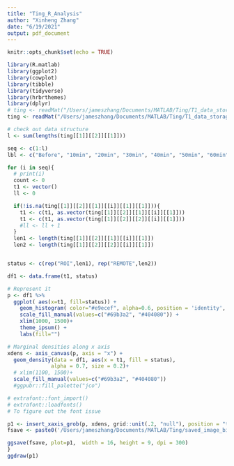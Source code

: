 ```yaml
---
title: "Ting_R_Analysis"
author: "Xinheng Zhang"
date: "6/19/2021"
output: pdf_document
---
```


```r
knitr::opts_chunk$set(echo = TRUE)
```

``` r
library(R.matlab)
library(ggplot2)
library(cowplot) 
library(tibble)
library(tidyverse)
library(hrbrthemes)
library(dplyr)
# ting <- readMat("/Users/jameszhang/Documents/MATLAB/Ting/T1_data_storage2.mat")
ting <- readMat("/Users/jameszhang/Documents/MATLAB/Ting/T1_data_storage_biggestROI.mat")

# check out data structure
l <- sum(lengths(ting[[1]][[2]][[1]]))

seq <- c(1:l)
lbl <- c("Before", "10min", "20min", "30min", "40min", "50min", "60min", "90min")

for (i in seq){
  # print(i)
  count <- 0
  t1 <- vector()
  ll <- 0

  if(!is.na(ting[[1]][[2]][[1]][[i]][[1]][[1]])){
    t1 <- c(t1, as.vector(ting[[1]][[2]][[1]][[i]][[1]]))
    t1 <- c(t1, as.vector(ting[[1]][[2]][[2]][[i]][[1]]))
    #ll <- ll + 1
  }
  len1 <- length(ting[[1]][[2]][[1]][[i]][[1]])
  len2 <- length(ting[[1]][[2]][[2]][[i]][[1]])


status <- c(rep("ROI",len1), rep("REMOTE",len2))

df1 <- data.frame(t1, status)

# Represent it
p <- df1 %>%
  ggplot( aes(x=t1, fill=status)) +
    geom_histogram( color="#e9ecef", alpha=0.6, position = 'identity', bins = 30) +
    scale_fill_manual(values=c("#69b3a2", "#404080")) +
    xlim(1000, 1500)+
    theme_ipsum() +
    labs(fill="")

# Marginal densities along x axis
xdens <- axis_canvas(p, axis = "x") +
  geom_density(data = df1, aes(x = t1, fill = status),
              alpha = 0.7, size = 0.2)+
  # xlim(1100, 1500)+
  scale_fill_manual(values=c("#69b3a2", "#404080"))
  #ggpubr::fill_palette("jco")

# extrafont::font_import()
# extrafont::loadfonts()
# To figure out the font issue

p1 <- insert_xaxis_grob(p, xdens, grid::unit(.2, "null"), position = "top")
fsave <- paste0('/Users/jameszhang/Documents/MATLAB/Ting/saved_image_biggestROI_', lbl[i], '.png')

ggsave(fsave, plot=p1,  width = 16, height = 9, dpi = 300)
}
ggdraw(p1)
```

